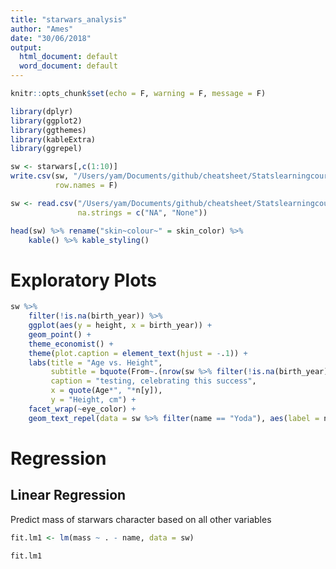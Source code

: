 ```yaml
---
title: "starwars_analysis"
author: "Ames"
date: "30/06/2018"
output:
  html_document: default
  word_document: default
---
```


```r
knitr::opts_chunk$set(echo = F, warning = F, message = F)

library(dplyr)
library(ggplot2)
library(ggthemes)
library(kableExtra)
library(ggrepel)
```



```r
sw <- starwars[,c(1:10)]
write.csv(sw, "/Users/yam/Documents/github/cheatsheet/Statslearningcourse/teaching/SW.csv",
          row.names = F)

sw <- read.csv("/Users/yam/Documents/github/cheatsheet/Statslearningcourse/teaching/SW.csv",
               na.strings = c("NA", "None"))

head(sw) %>% rename("skin~colour~" = skin_color) %>% 
    kable() %>% kable_styling()

```

# Exploratory Plots

```r
sw %>% 
    filter(!is.na(birth_year)) %>% 
    ggplot(aes(y = height, x = birth_year)) + 
    geom_point() +
    theme_economist() +
    theme(plot.caption = element_text(hjust = -.1)) +
    labs(title = "Age vs. Height",
         subtitle = bquote(From~.(nrow(sw %>% filter(!is.na(birth_year))))~characters),
         caption = "testing, celebrating this success",
         x = quote(Age*", "*n[y]),
         y = "Height, cm") +
    facet_wrap(~eye_color) +
    geom_text_repel(data = sw %>% filter(name == "Yoda"), aes(label = name))

```

# Regression

## Linear Regression

Predict mass of starwars character based on all other variables

```r
 
fit.lm1 <- lm(mass ~ . - name, data = sw)

fit.lm1

```



